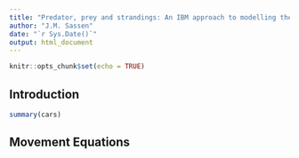 ```yaml
---
title: "Predator, prey and strandings: An IBM approach to modelling the 'Blue Fleet'"
author: "J.M. Sassen"
date: "`r Sys.Date()`"
output: html_document
---
```


```r
knitr::opts_chunk$set(echo = TRUE)
```

## Introduction

```r
summary(cars)
```

## Movement Equations
